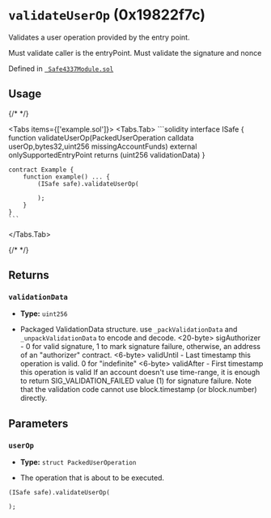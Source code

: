 

<LegacyCallout />

# `validateUserOp` (0x19822f7c)



Validates a user operation provided by the entry point.

Must validate caller is the entryPoint.
Must validate the signature and nonce




Defined in [` Safe4337Module.sol`](https://github.com/safe-global/safe-modules/tree/4337/v0.3.0-1/modules/4337/contracts/Safe4337Module.sol#L133)


## Usage

{/* <!-- vale off --> */}

<Tabs items={['example.sol']}>
  <Tabs.Tab>
    ```solidity
    interface ISafe {
        function validateUserOp(PackedUserOperation calldata userOp,bytes32,uint256 missingAccountFunds) external onlySupportedEntryPoint returns (uint256 validationData)
    }

    contract Example {
        function example() ... {
            (ISafe safe).validateUserOp(
                
            );
        }
    }
    ```
  </Tabs.Tab>
</Tabs>

{/* <!-- vale on --> */}

## Returns

### `validationData`

  - **Type:** `uint256`

  - Packaged ValidationData structure. use `_packValidationData` and `_unpackValidationData` to encode and decode. <20-byte> sigAuthorizer - 0 for valid signature, 1 to mark signature failure, otherwise, an address of an "authorizer" contract. <6-byte> validUntil - Last timestamp this operation is valid. 0 for "indefinite" <6-byte> validAfter - First timestamp this operation is valid If an account doesn't use time-range, it is enough to return SIG_VALIDATION_FAILED value (1) for signature failure. Note that the validation code cannot use block.timestamp (or block.number) directly.




## Parameters

### `userOp`

  - **Type:** `struct PackedUserOperation`

  - The operation that is about to be executed.

  ```solidity focus=2
  (ISafe safe).validateUserOp(
    
  );
  ```





